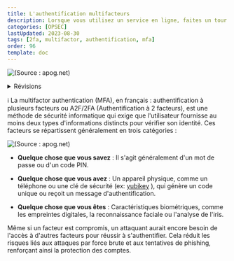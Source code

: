 ```yaml
---
title: L'authentification multifacteurs
description: Lorsque vous utilisez un service en ligne, faites un tour dans les paramètres ! Utilisez l'authentification multifacteurs au tant que possible !
categories: [OPSEC]
lastUpdated: 2023-08-30
tags: [2fa, multifactor, authentification, mfa]
order: 96
template: doc
---
```


![(Source : apog.net)](../../../../assets/opsec/multifactor_authentification/MFA.webp)

<details>
<summary>Révisions</summary>
Auteur | Date | Changes
--- | --- | ---
contactit.fr | 30/08/2023 | Initial push
</details>

:information_source: La multifactor authentication (MFA), en français : authentification à plusieurs facteurs ou A2F/2FA (Authentification à 2 facteurs), est une méthode de sécurité informatique qui exige que l'utilisateur fournisse au moins deux types d'informations distincts pour vérifier son identité. Ces facteurs se répartissent généralement en trois catégories :  

![(Source : apog.net)](../../../../assets/opsec/multifactor_authentification/MFA-know.webp)

- **Quelque chose que vous savez** : Il s'agit généralement d'un mot de passe ou d'un code PIN.  

- **Quelque chose que vous avez** : Un appareil physique, comme un téléphone ou une clé de sécurité (ex: <a href="https://www.yubico.com/la-cle-yubikey/?lang=fr" target="_blank">yubikey</a> ), qui génère un code unique ou reçoit un message d'authentification.  

- **Quelque chose que vous êtes** : Caractéristiques biométriques, comme les empreintes digitales, la reconnaissance faciale ou l'analyse de l'iris.  

Même si un facteur est compromis, un attaquant aurait encore besoin de l'accès à d'autres facteurs pour réussir à s'authentifier. Cela réduit les risques liés aux attaques par force brute et aux tentatives de phishing, renforçant ainsi la protection des comptes.  